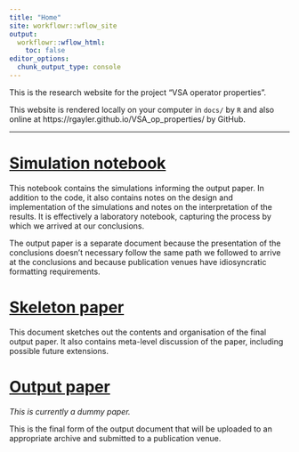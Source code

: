 ```yaml
---
title: "Home"
site: workflowr::wflow_site
output:
  workflowr::wflow_html:
    toc: false
editor_options:
  chunk_output_type: console
---
```


This is the research website for the project "VSA operator properties".

This website is rendered locally on your computer in `docs/` by `R`
and also online at https://rgayler.github.io/VSA_op_properties/ by GitHub.

---

# [Simulation notebook](simulation.html)

This notebook contains the simulations informing the output paper.
In addition to the code, it also contains notes on the design and implementation of the simulations
and notes on the interpretation of the results.
It is effectively a laboratory notebook,
capturing the process by which we arrived at our conclusions.

The output paper is a separate document
because the presentation of the conclusions
doesn't necessary follow the same path we followed to arrive at the conclusions
and because publication venues have idiosyncratic formatting requirements.

# [Skeleton paper](skeleton.html)

This document sketches out the contents and organisation of the final output paper.
It also contains meta-level discussion of the paper,
including possible future extensions.

# [Output paper](paper.pdf)

*This is currently a dummy paper.*

This is the final form of the output document
that will be uploaded to an appropriate archive
and submitted to a publication venue.
